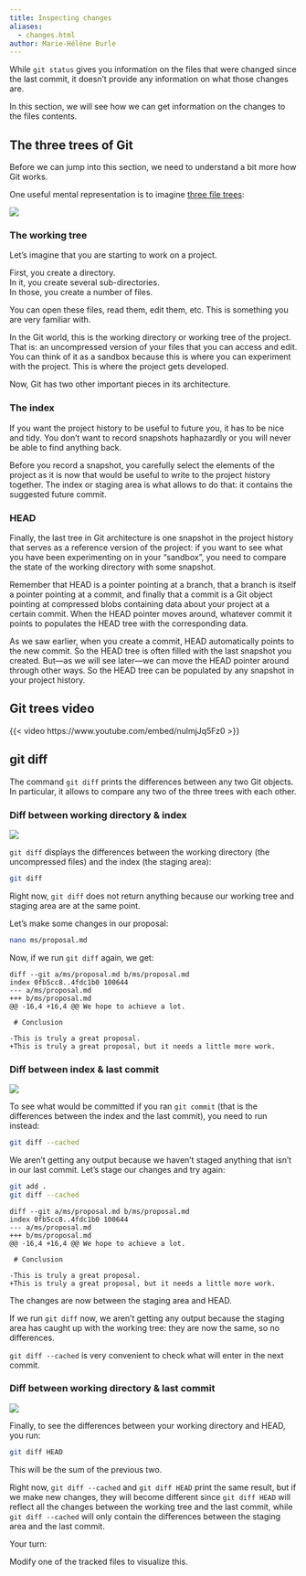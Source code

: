 ```yaml
---
title: Inspecting changes
aliases:
  - changes.html
author: Marie-Hélène Burle
---
```


:::{.def}

While `git status` gives you information on the files that were changed since the last commit, it doesn't provide any information on what those changes are.

In this section, we will see how we can get information on the changes to the files contents.

:::

## The three trees of Git

Before we can jump into this section, we need to understand a bit more how Git works.

One useful mental representation is to imagine [three file trees](https://git-scm.com/book/en/v2/Git-Tools-Reset-Demystified):

![](img/31.png){fig-alt="noshadow"}

### The working tree

Let's imagine that you are starting to work on a project.

First, you create a directory. \
In it, you create several sub-directories. \
In those, you create a number of files.

You can open these files, read them, edit them, etc. This is something you are very familiar with.

In the Git world, this is the [working directory]{.emph} or [working tree]{.emph} of the project. \
That is: an uncompressed version of your files that you can access and edit.\
You can think of it as a sandbox because this is where you can experiment with the project. This is where the project gets developed.

Now, Git has two other important pieces in its architecture.

### The index

If you want the project history to be useful to future you, it has to be nice and tidy. You don't want to record snapshots haphazardly or you will never be able to find anything back.

Before you record a snapshot, you carefully select the elements of the project as it is now that would be useful to write to the project history together. The [index]{.emph} or [staging area]{.emph} is what allows to do that: it contains the suggested future commit.

### HEAD

Finally, the last tree in Git architecture is one snapshot in the project history that serves as a reference version of the project: if you want to see what you have been experimenting on in your "sandbox", you need to compare the state of the working directory with some snapshot.

Remember that HEAD is a pointer pointing at a branch, that a branch is itself a pointer pointing at a commit, and finally that a commit is a Git object pointing at compressed blobs containing data about your project at a certain commit. When the HEAD pointer moves around, whatever commit it points to populates the [HEAD]{.emph} tree with the corresponding data.

As we saw earlier, when you create a commit, HEAD automatically points to the new commit. So the HEAD tree is often filled with the last snapshot you created. But—as we will see later—we can move the HEAD pointer around through other ways. So the HEAD tree can be populated by any snapshot in your project history.

:::{.callout-note collapse="true" appearance="default"}

## Git trees video

{{< video https://www.youtube.com/embed/nulmjJq5Fz0 >}}

:::

## git diff

The command `git diff` prints the differences between any two Git objects. In particular, it allows to compare any two of the three trees with each other.

### Diff between working directory & index

![](img/51.png){fig-alt="noshadow"}

`git diff` displays the differences between the working directory (the uncompressed files) and the index (the staging area):

```.bash
git diff
```

Right now, `git diff` does not return anything because our working tree and staging area are at the same point.

Let's make some changes in our proposal:

```.bash
nano ms/proposal.md
```

Now, if we run `git diff` again, we get:

```
diff --git a/ms/proposal.md b/ms/proposal.md
index 0fb5cc8..4fdc1b0 100644
--- a/ms/proposal.md
+++ b/ms/proposal.md
@@ -16,4 +16,4 @@ We hope to achieve a lot.

 # Conclusion

-This is truly a great proposal.
+This is truly a great proposal, but it needs a little more work.
```

### Diff between index & last commit

![](img/52.png){fig-alt="noshadow"}

To see what would be committed if you ran `git commit` (that is the differences between the index and the last commit), you need to run instead:

```.bash
git diff --cached
```

We aren't getting any output because we haven't staged anything that isn't in our last commit. Let's stage our changes and try again:

```.bash
git add .
git diff --cached
```

````
diff --git a/ms/proposal.md b/ms/proposal.md
index 0fb5cc8..4fdc1b0 100644
--- a/ms/proposal.md
+++ b/ms/proposal.md
@@ -16,4 +16,4 @@ We hope to achieve a lot.

 # Conclusion

-This is truly a great proposal.
+This is truly a great proposal, but it needs a little more work.
````

The changes are now between the staging area and HEAD.

:::{.note}

If we run `git diff` now, we aren't getting any output because the staging area has caught up with the working tree: they are now the same, so no differences.

:::

`git diff --cached` is very convenient to check what will enter in the next commit.

### Diff between working directory & last commit

![](img/53.png){fig-alt="noshadow"}

Finally, to see the differences between your working directory and HEAD, you run:

```.bash
git diff HEAD
```

This will be the sum of the previous two.

Right now, `git diff --cached` and `git diff HEAD` print the same result, but if we make new changes, they will become different since `git diff HEAD` will reflect all the changes between the working tree and the last commit, while `git diff --cached` will only contain the differences between the staging area and the last commit.

:::{.exo}

:::{.yourturn}

Your turn:

:::

Modify one of the tracked files to visualize this.

:::
